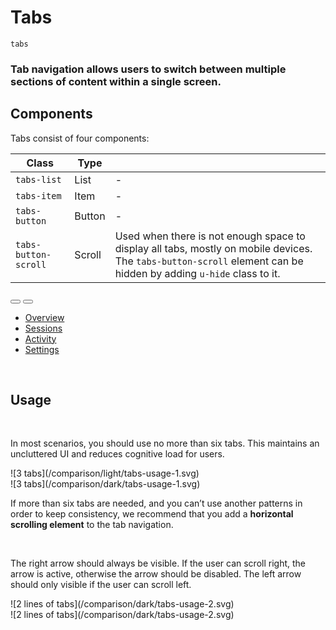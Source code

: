 # Tabs

`tabs`

### Tab navigation allows users to switch between multiple sections of content within a single screen.

## Components

Tabs consist of four components:

| Class                | Type          |             |
| -------------------- | ------------- | ----------- |
| `tabs-list`          | List          | -           |
| `tabs-item`          | Item          | -           |
| `tabs-button`        | Button        | -           |
| `tabs-button-scroll` | Scroll        | Used when there is not enough space to display all tabs, mostly on mobile devices. The `tabs-button-scroll` element can be hidden by adding `u-hide` class to it.             |

<Preview center>
  <div class="tabs" style="width: 350px">
    <button
      class="tabs-button-scroll is-start"
      aria-label="Show items in start side"
    >
      <span class="icon-cheveron-left" aria-hidden="true"></span>
    </button>
    <button
      class="tabs-button-scroll is-end"
      aria-label="Show items in end side"
    >
      <span class="icon-cheveron-right" aria-hidden="true"></span>
    </button>
    <ul class="tabs-list">
      <li class="tabs-item">
        <a class="tabs-button is-selected" href="#">
          <span class="text">Overview</span>
        </a>
      </li>
      <li class="tabs-item">
        <a class="tabs-button" href="#">
          <span class="text">Sessions</span>
        </a>
      </li>
      <li class="tabs-item">
        <a class="tabs-button" href="#">
          <span class="text">Activity</span>
        </a>
      </li>
      <li class="tabs-item">
        <a class="tabs-button" href="#">
          <span class="text">Settings</span>
        </a>
      </li>
    </ul>
  </div>
</Preview>

<br />

## Usage

<br />

In most scenarios, you should use no more than six tabs. This maintains an uncluttered UI and reduces cognitive load for users.


<div class="u-only-light u-margin-block-start-52">
  ![3 tabs](/comparison/light/tabs-usage-1.svg)
</div>

<div class="u-only-dark u-margin-block-start-52">
  ![3 tabs](/comparison/dark/tabs-usage-1.svg)
</div>

If more than six tabs are needed, and you can’t use another patterns in order to keep consistency, we recommend that you add a **horizontal scrolling element** to the tab navigation.

<br />

The right arrow should always be visible. If the user can scroll right, the arrow is active, otherwise the arrow should be disabled. The left arrow should only visible if the user can scroll left.

<div class="u-only-light u-margin-block-start-52">
  ![2 lines of tabs](/comparison/dark/tabs-usage-2.svg)
</div>

<div class="u-only-dark u-margin-block-start-52">
  ![2 lines of tabs](/comparison/dark/tabs-usage-2.svg)
</div>
